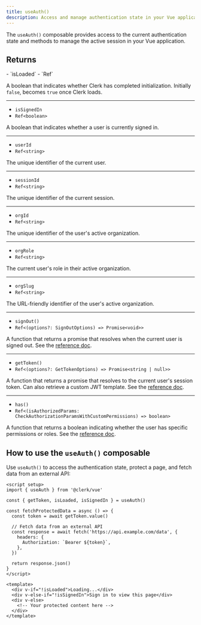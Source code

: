 ```yaml
---
title: useAuth()
description: Access and manage authentication state in your Vue application with Clerk's useAuth() composable.
---
```


The `useAuth()` composable provides access to the current authentication state and methods to manage the active session in your Vue application.

## Returns

<Properties>
  - `isLoaded`
  - `Ref<boolean>`

  A boolean that indicates whether Clerk has completed initialization. Initially `false`, becomes `true` once Clerk loads.

  ---

  - `isSignedIn`
  - `Ref<boolean>`

  A boolean that indicates whether a user is currently signed in.

  ---

  - `userId`
  - `Ref<string>`

  The unique identifier of the current user.

  ---

  - `sessionId`
  - `Ref<string>`

  The unique identifier of the current session.

  ---

  - `orgId`
  - `Ref<string>`

  The unique identifier of the user's active organization.

  ---

  - `orgRole`
  - `Ref<string>`

  The current user's role in their active organization.

  ---

  - `orgSlug`
  - `Ref<string>`

  The URL-friendly identifier of the user's active organization.

  ---

  - `signOut()`
  - `Ref<(options?: SignOutOptions) => Promise<void>>`

  A function that returns a promise that resolves when the current user is signed out. See the [reference doc](/docs/references/javascript/clerk/clerk#sign-out).

  ---

  - `getToken()`
  - `Ref<(options?: GetTokenOptions) => Promise<string | null>>`

  A function that returns a promise that resolves to the current user's session token. Can also retrieve a custom JWT template. See the [reference doc](/docs/references/javascript/session#get-token).

  ---

  - `has()`
  - `Ref<(isAuthorizedParams: CheckAuthorizationParamsWithCustomPermissions) => boolean>`

  A function that returns a boolean indicating whether the user has specific permissions or roles. See the [reference doc](/docs/references/javascript/auth-object#has).
</Properties>

## How to use the `useAuth()` composable

Use `useAuth()` to access the authentication state, protect a page, and fetch data from an external API:

```vue {{ filename: 'App.vue' }}
<script setup>
import { useAuth } from '@clerk/vue'

const { getToken, isLoaded, isSignedIn } = useAuth()

const fetchProtectedData = async () => {
  const token = await getToken.value()

  // Fetch data from an external API
  const response = await fetch('https://api.example.com/data', {
    headers: {
      Authorization: `Bearer ${token}`,
    },
  })

  return response.json()
}
</script>

<template>
  <div v-if="!isLoaded">Loading...</div>
  <div v-else-if="!isSignedIn">Sign in to view this page</div>
  <div v-else>
    <!-- Your protected content here -->
  </div>
</template>
```
